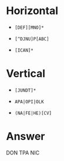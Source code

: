 # Horizontal
  
  * `[DEF][MNO]*`
  
  * `[^DJNU]P[ABC]`
  
  * `[ICAN]*`
  
# Vertical

  * `[JUNDT]*`
  
  * `APA|OPI|OLK`
  
  * `(NA|FE|HE)[CV]`
  
# Answer

DON
TPA
NIC